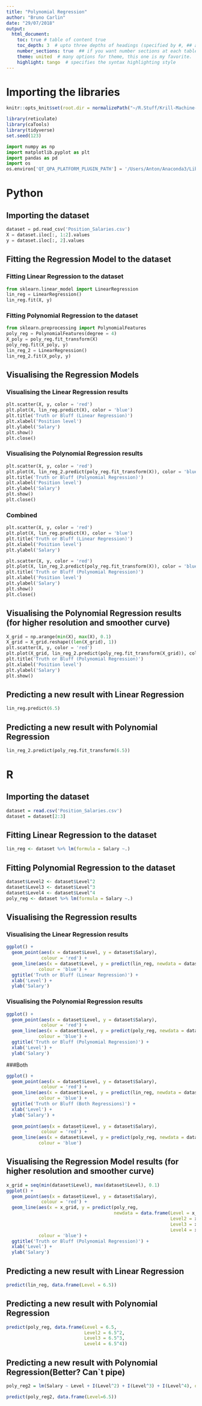 ```yaml
---
title: "Polynomial Regression"
author: "Bruno Carlin"
date: "29/07/2018"
output:
  html_document:
    toc: true # table of content true
    toc_depth: 3  # upto three depths of headings (specified by #, ## and ###)
    number_sections: true  ## if you want number sections at each table header
    theme: united  # many options for theme, this one is my favorite.
    highlight: tango  # specifies the syntax highlighting style
---
```

# Importing the libraries
```r
knitr::opts_knit$set(root.dir = normalizePath("~/R.Stuff/Krill-Machine-Learning/Machine Learning A-Z Template Folder/Part 2 - Regression/Section 6 - Polynomial Regression/Polynomial Regression"))
```

```r
library(reticulate)
library(caTools)
library(tidyverse)
set.seed(123)
```


```python
import numpy as np
import matplotlib.pyplot as plt
import pandas as pd
import os
os.environ['QT_QPA_PLATFORM_PLUGIN_PATH'] = '/Users/Anton/Anaconda3/Library/plugins/platforms'
```


# Python

## Importing the dataset


```python
dataset = pd.read_csv('Position_Salaries.csv')
X = dataset.iloc[:, 1:2].values
y = dataset.iloc[:, 2].values
```

## Fitting the Regression Model to the dataset

### Fitting Linear Regression to the dataset

```python
from sklearn.linear_model import LinearRegression
lin_reg = LinearRegression()
lin_reg.fit(X, y)
```

### Fitting Polynomial Regression to the dataset

```python
from sklearn.preprocessing import PolynomialFeatures
poly_reg = PolynomialFeatures(degree = 4)
X_poly = poly_reg.fit_transform(X)
poly_reg.fit(X_poly, y)
lin_reg_2 = LinearRegression()
lin_reg_2.fit(X_poly, y)
```

## Visualising the Regression Models

### Visualising the Linear Regression results

```python
plt.scatter(X, y, color = 'red')
plt.plot(X, lin_reg.predict(X), color = 'blue')
plt.title('Truth or Bluff (Linear Regression)')
plt.xlabel('Position level')
plt.ylabel('Salary')
plt.show()
plt.close()
```

### Visualising the Polynomial Regression results

```python
plt.scatter(X, y, color = 'red')
plt.plot(X, lin_reg_2.predict(poly_reg.fit_transform(X)), color = 'blue')
plt.title('Truth or Bluff (Polynomial Regression)')
plt.xlabel('Position level')
plt.ylabel('Salary')
plt.show()
plt.close()
```

### Combined

```python
plt.scatter(X, y, color = 'red')
plt.plot(X, lin_reg.predict(X), color = 'blue')
plt.title('Truth or Bluff (Linear Regression)')
plt.xlabel('Position level')
plt.ylabel('Salary')

plt.scatter(X, y, color = 'red')
plt.plot(X, lin_reg_2.predict(poly_reg.fit_transform(X)), color = 'blue')
plt.title('Truth or Bluff (Polynomial Regression)')
plt.xlabel('Position level')
plt.ylabel('Salary')
plt.show()
plt.close()
```

## Visualising the Polynomial Regression results (for higher resolution and smoother curve)

```python
X_grid = np.arange(min(X), max(X), 0.1)
X_grid = X_grid.reshape((len(X_grid), 1))
plt.scatter(X, y, color = 'red')
plt.plot(X_grid, lin_reg_2.predict(poly_reg.fit_transform(X_grid)), color = 'blue')
plt.title('Truth or Bluff (Polynomial Regression)')
plt.xlabel('Position level')
plt.ylabel('Salary')
plt.show()
```

## Predicting a new result with Linear Regression

```python
lin_reg.predict(6.5)
```

## Predicting a new result with Polynomial Regression

```python
lin_reg_2.predict(poly_reg.fit_transform(6.5))
```


# R

## Importing the dataset
```r
dataset = read.csv('Position_Salaries.csv')
dataset = dataset[2:3]
```


## Fitting Linear Regression to the dataset

```r
lin_reg <- dataset %>% lm(formula = Salary ~.)
```

## Fitting Polynomial Regression to the dataset

```r
dataset$Level2 <- dataset$Level^2
dataset$Level3 <- dataset$Level^3
dataset$Level4 <- dataset$Level^4
poly_reg <- dataset %>% lm(formula = Salary ~.)
```

## Visualising the Regression results

### Visualising the Linear Regression results
```r
ggplot() +
  geom_point(aes(x = dataset$Level, y = dataset$Salary),
             colour = 'red') +
  geom_line(aes(x = dataset$Level, y = predict(lin_reg, newdata = dataset)),
            colour = 'blue') +
  ggtitle('Truth or Bluff (Linear Regression)') +
  xlab('Level') +
  ylab('Salary')
```

### Visualising the Polynomial Regression results
```r
ggplot() +
  geom_point(aes(x = dataset$Level, y = dataset$Salary),
             colour = 'red') +
  geom_line(aes(x = dataset$Level, y = predict(poly_reg, newdata = dataset)),
            colour = 'blue') +
  ggtitle('Truth or Bluff (Polynomial Regression)') +
  xlab('Level') +
  ylab('Salary')
```


###Both
```r
ggplot() +
  geom_point(aes(x = dataset$Level, y = dataset$Salary),
             colour = 'red') +
  geom_line(aes(x = dataset$Level, y = predict(lin_reg, newdata = dataset)),
            colour = 'blue') +
  ggtitle('Truth or Bluff (Both Regressions)') +
  xlab('Level') +
  ylab('Salary') +
  
  geom_point(aes(x = dataset$Level, y = dataset$Salary),
             colour = 'red') +
  geom_line(aes(x = dataset$Level, y = predict(poly_reg, newdata = dataset)),
            colour = 'blue')
```

## Visualising the Regression Model results (for higher resolution and smoother curve)
```r
x_grid = seq(min(dataset$Level), max(dataset$Level), 0.1)
ggplot() +
  geom_point(aes(x = dataset$Level, y = dataset$Salary),
             colour = 'red') +
  geom_line(aes(x = x_grid, y = predict(poly_reg,
                                        newdata = data.frame(Level = x_grid,
                                                             Level2 = x_grid^2,
                                                             Level3 = x_grid^3,
                                                             Level4 = x_grid^4))),
            colour = 'blue') +
  ggtitle('Truth or Bluff (Polynomial Regression)') +
  xlab('Level') +
  ylab('Salary')
```

## Predicting a new result with Linear Regression

```r
predict(lin_reg, data.frame(Level = 6.5))
```

## Predicting a new result with Polynomial Regression

```r
predict(poly_reg, data.frame(Level = 6.5,
                             Level2 = 6.5^2,
                             Level3 = 6.5^3,
                             Level4 = 6.5^4))
```

## Predicting a new result with Polynomial Regression(Better? Can`t pipe)

```r
poly_reg2 = lm(Salary ~ Level + I(Level^2) + I(Level^3) + I(Level^4), data=dataset)

predict(poly_reg2, data.frame(Level=6.5))
```


